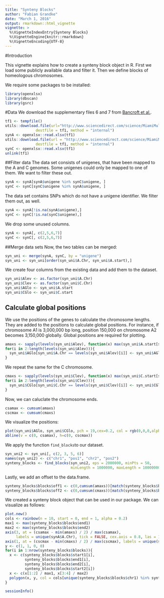 ```yaml
---
title: "Synteny Blocks"
author: "Fabian Grandke"
date: "March 1, 2016"
output: rmarkdown::html_vignette
vignette: >
  %\VignetteIndexEntry{Synteny Blocks}
  %\VignetteEngine{knitr::rmarkdown}
  %\VignetteEncoding{UTF-8}
---
```


#Introduction

This vignette explains how to create a synteny block object in R.
First we load some publicly available data and filter it.
Then we define blocks of homeologous chromosomes.

We require some packages to be installed:
```r
library(openxlsx)
library(dbscan)
library(gsrc)
```
#Data
We download the supplementary files 6 and 7 from [Bancroft et al.](http://www.sciencedirect.com/science/article/pii/S2352340915000062).
```r
tf1 <- tempfile()
utils::download.file(url="http://www.sciencedirect.com/science/MiamiMultiMediaURL/1-s2.0-S2352340915000062/1-s2.0-S2352340915000062-mmc6.xlsx/311593/html/S2352340915000062/5528a88e468e01866744f28fc42139c6/mmc6.xlsx",
              destfile = tf1, method = "internal")
synA <- openxlsx::read.xlsx(tf1)
utils::download.file(url = "http://www.sciencedirect.com/science/MiamiMultiMediaURL/1-s2.0-S2352340915000062/1-s2.0-S2352340915000062-mmc7.xlsx/311593/html/S2352340915000062/d616ded5ee9399d4fe29df72435780c9/mmc7.xlsx",
              destfile = tf1, method = "internal")
synC <- openxlsx::read.xlsx(tf1)
unlink(tf1)
```


##Filter data
The data set consists of unigenes, that have been mapped to the A and C genomes.
Some unigenes could only be mapped to one of them.
We want to filter these out.
```r
synA <- synA[synA$unigene %in% synC$unigene, ]
synC <- synC[synC$unigene %in% synA$unigene, ]
```

The data set contains SNPs which do not have a unigene identifier.
We filter them out, as well.
```r
synA <- synA[!is.na(synA$unigene),]
synC <- synC[!is.na(synC$unigene),]
```

We drop some unused columns.
```r
synA <- synA[, c(2,5,6,7)]
synC <- synC[, c(2,5,6,7)]
```

##Merge data sets
Now, the two tables can be merged:
```r
syn_uni <- merge(synA, synC, by = "unigene")
syn_uni <- syn_uni[order(syn_uni$A.Chr, syn_uni$A.start),]
```

We create four columns from the existing data and add them to the dataset.
```r
syn_uni$Alev <- as.factor(syn_uni$A.Chr)
syn_uni$Clev <- as.factor(syn_uni$C.Chr)
syn_uni$AGlo <- syn_uni$A.start
syn_uni$CGlo <- syn_uni$C.start
```

## Calculate global positions
We use the positions of the genes to calculate the chromosome lengths.
They are added to the positions to calculate global positions.
For instance, if chromosome A1 is 3,000,000 bp long,  position 150,000 on chromosome A2 becomes 3,150,000 globally.
Global positions are required for plotting.
```r
amaxs <- sapply(levels(syn_uni$Alev), function(x) max(syn_uni$A.start[syn_uni$A.Chr==x]))
for(i in 2:length(levels(syn_uni$Alev))){
  syn_uni$AGlo[syn_uni$A.Chr == levels(syn_uni$Alev)[i]] <- syn_uni$AGlo[syn_uni$A.Chr == levels(syn_uni$Alev)[i]] + sum(amaxs[1:(i-1)])
}
```
We repeat the same for the C chromosome.
```r
cmaxs <- sapply(levels(syn_uni$Clev), function(x) max(syn_uni$C.start[syn_uni$C.Chr==x]))
for(i in 2:length(levels(syn_uni$Clev))){
  syn_uni$CGlo[syn_uni$C.Chr == levels(syn_uni$Clev)[i]] <- syn_uni$CGlo[syn_uni$C.Chr == levels(syn_uni$Clev)[i]] + sum(cmaxs[1:(i-1)])
}
```

Now, we can caluclate the chromosome ends.
```r
csamax <- cumsum(amaxs)
cscmax <- cumsum(cmaxs)
```

We visualize the positions:
```r
plot(syn_uni$AGlo, syn_uni$CGlo, pch = 19,cex=0.2, col = rgb(0,0,0,alpha = 0.05))
abline(v = c(0, csamax), h=c(0, cscmax))
```


We apply the function `find_blocks`to our dataset.
```r
syn_uni2 <- syn_uni[, c(2, 3, 5, 6)]
names(syn_uni2) <- c("chr1", "pos1", "chr2", "pos2")
synteny_blocks <- find_blocks(syn_uni2, eps = 2000000, minPts = 50,
                              minLength = 1000000, maxLength = 10000000)
```

Lastly, we add an offset to the data.frame.
```r
synteny_blocks$blocks$off1 <- c(0,cumsum(amaxs))[match(synteny_blocks$blocks$chr1, names(amaxs))]
synteny_blocks$blocks$off2 <- c(0,cumsum(cmaxs))[match(synteny_blocks$blocks$chr2, names(cmaxs))]
```

We created a synteny block object that can be used in our package.
We can visualize as follows:
```r
plot.new()
cols <- rainbow(n = 10, start = 0, end = 1, alpha = 0.2)
max1 <- max(synteny_blocks$blocks$end1) 
max2 <- max(synteny_blocks$blocks$end2) 
axis(3, at = (csamax - min(amaxs) / 2) / max(csamax), 
     labels = unique(synA$A.Chr), tick = FALSE, cex.axis = 0.8, las = 1)
axis(1, at = (cscmax - min(cmaxs) / 2) / max(cscmax), labels = unique(synC$C.Chr), tick = FALSE, cex.axis = 0.8, las = 1)
y <- c(1, 1, 0, 0)
for(i in 1:nrow(synteny_blocks$blocks)){
  x <- c(synteny_blocks$blocks$start1[i], 
         synteny_blocks$blocks$end1[i], 
         synteny_blocks$blocks$end2[i], 
         synteny_blocks$blocks$start2[i])
  x <- c(x[1:2] / max1, x[3:4] / max2)
  polygon(x, y, col = cols[unique(synteny_blocks$blocks$chr1) %in% synteny_blocks$blocks$chr1[i]])
}

```














```r
sessionInfo()
```
